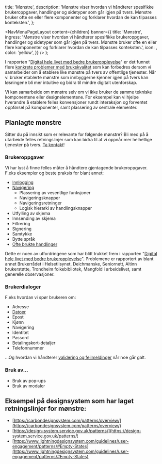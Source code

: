 

  title: 'Mønstre',
  description:
    'Mønstre viser hvordan vi håndterer spesifikke brukeroppgaver, handlinger og sidetyper som går igjen på tvers. Mønstre bruker ofte en eller flere komponenter og forklarer hvordan de kan tilpasses konteksten.',
};

  <NavMenuPageLayout
    content={children}
    banner={{
      title: 'Mønstre',
      ingress:
        'Mønstre viser hvordan vi håndterer spesifikke brukeroppgaver, handlinger og sidetyper som går igjen på tvers. Mønstre bruker ofte en eller flere komponenter og forklarer hvordan de kan tilpasses konteksten.',
      icon: <LayersIcon fontSize={34} />,
      color: 'yellow',
    }}
  />
);

I rapporten "[Digital hele livet med bedre brukeropplevelse](https://www.digdir.no/sammenhengende-tjenester/digital-hele-livet-med-bedre-brukeropplevelse/4405)" er det funnet flere [konkrete problemer med brukskvalitet](https://github.com/digdir/innsiktsbibliotek/issues/3) som kan forbedres dersom vi samarbeider om å etablere like mønstre på tvers av offentlige tjenester. Når vi bruker etablerte mønstre som innbyggerne kjenner igjen på tvers kan løsningene bli mer intuitive og bidra til mindre digitalt utenforskap.

Vi kan samarbeide om mønstre selv om vi ikke bruker de samme tekniske komponentene eller designelementene. For eksempel kan vi hjelpe hverandre å etablere felles konvensjoner rundt interaksjon og forventet oppførsel på komponenter, samt plassering av sentrale elementer.

## Planlagte mønstre

Sitter du på innsikt som er relevante for følgende mønstre? Bli med på å utarbeide felles retningslinjer som kan bidra til at vi oppnår mer helhetlige tjenester på tvers. [Ta kontakt](mailto:designsystem@digdir.no)!

### Brukeroppgaver

Vi har lyst å finne felles måter å håndtere gjentagende brukeroppgaver. F.eks eksempler og beste praksis for blant annet:

- [Innlogging](/monstre/innlogging)
- [Navigering](/monstre/navigering)
  - Plassering av vesentlige funksjoner
  - Navigeringsknapper
  - Navigeringsretninger
  - Logisk hierarki av handlingsknapper
- Utfylling av skjema
- Innsending av skjema
- Filtrering
- Signering
- Samtykke
- Bytte språk
- [Ofte brukte handlinger](/monstre/handlinger)

Dette er noen av utfordringene som har blitt trukket frem i rapporten "[Digital hele livet med bedre brukeropplevelse](https://www.digdir.no/sammenhengende-tjenester/digital-hele-livet-med-bedre-brukeropplevelse/4405)". Problemene er rapportert av blant annet Brukerrådet i Helsetilsynet, Deichmanske, Seniornett, Altinn brukerstøtte, Trondheim folkebibliotek, Mangfold i arbeidslivet, samt generelle observasjoner.

### Brukerdialoger

F.eks hvordan vi spør brukeren om:

- Adresse
- [Datoer](/monstre/dato)
- Epost
- Kjønn
- Navigering
- Identitet
- Passord
- Betalingskort-detaljer
- Telefonnummer

...Og hvordan vi håndterer [validering og feilmeldinger](/monstre/feilmeldinger) når noe går galt.

### Bruk av...

- Bruk av pop-ups
- Bruk av modaler

## Eksempel på designsystem som har laget retningslinjer for mønstre:

- [https://carbondesignsystem.com/patterns/overview/](https://carbondesignsystem.com/patterns/overview/)
- [https://design-system.service.gov.uk/patterns/](https://design-system.service.gov.uk/patterns/)
- [https://www.lightningdesignsystem.com/guidelines/user-engagement/patterns/#Empty-States](https://www.lightningdesignsystem.com/guidelines/user-engagement/patterns/#Empty-States)

<style>
  {`
    body {
      background-color: var(--ds-color-neutral-background-subtle);
    }
  `}
</style>
